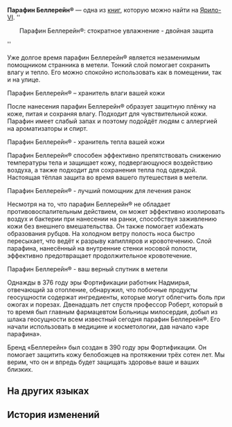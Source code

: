 {{Книга Инфобокс
|id           = 030
|Название     = Парафин Беллерейн®
|Изображение  = Item Jarilo-VI Readable 2.png
|Мир          = Ярило-VI
|Томов        = 1
|Автор        = <!--нужно добавить-->
|Описание     = Реклама средства по уходу за кожей, с которым знаком каждый белобожец.
|Том1         = {{tx}}
|Источник1    = {{tx|Отсутствует источник}}
|Персонажи    = 
|Фракции      = 
}}
'''Парафин Беллерейн®''' — одна из [[Книги|книг]], которую можно найти на [[Ярило-VI]].
<!--
==Получение==
<gallery>
Книга НАЗВАНИЕ.png|НАЗВАНИЕ
Локация НАЗВАНИЕ.png|Расположение на карте. Ближайший пространственный якорь «[[НАЗВАНИЕ]]»
</gallery>
-->
''<div align="center">Парафин Беллерейн®: стократное увлажнение - двойная защита</div>''

Уже долгое время парафин Беллерейн® является незаменимым помощником странника в метели. Тонкий слой помогает сохранить влагу и тепло. Его можно спокойно использовать как в помещении, так и на улице.

Парафин Беллерейн® – хранитель влаги вашей кожи

После нанесения парафин Беллерейн® образует защитную плёнку на коже, питая и сохраняя влагу. Подходит для чувствительной кожи. Парафин имеет слабый запах и поэтому подойдёт людям с аллергией на ароматизаторы и спирт.

Парафин Беллерейн® - хранитель тепла вашей кожи

Парафин Беллерейн® способен эффективно препятствовать снижению температуры тела и защищает кожу, подвергающуюся воздействию воздуха, а также подходит для сохранения тепла под одеждой. Настоящая тёплая защита во время вашего путешествия в метели.

Парафин Беллерейн® - лучший помощник для лечения ранок

Несмотря на то, что парафин Беллерейн® не обладает противовоспалительным действием, он может эффективно изолировать воздух и бактерии при нанесении на ранки, способствуя заживлению кожи без внешнего вмешательства. Он также помогает избежать образования рубцов. На холодном ветру полость носа быстро пересыхает, что ведёт к разрыву капилляров и кровотечению. Слой парафина, нанесённый на внутренние стенки носовой полости, эффективно предотвращает продолжительное кровотечение.

Парафин Беллерейн® - ваш верный спутник в метели

Однажды в 376 году эры Фортификации работник Надмирья, отвечающий за отопление, обнаружил, что побочные продукты геосущности содержат ингредиенты, которые могут облегчить боль при ожогах и порезах. Двенадцать лет спустя профессор Роберт, который в то время был главным фармацевтом Больницы милосердия, добыл из шлака геосущности всем известный сегодня парафин Беллерейн®. Его начали использовать в медицине и косметологии, дав начало «эре парафина».

Бренд «Беллерейн» был создан в 390 году эры Фортификации. Он помогает защитить кожу белобожцев на протяжении трёх сотен лет. Мы верим, что он и впредь будет защищать здоровье ваше и ваших близких.

==На других языках==
{{На других языках
|en   = Bellerain Petroleum Jelly
|zhs  = 倍润矿脂
|zht  = 倍潤礦脂
|ja   = 倍潤ミネラルオイル
|ko   = 더(the) 촉촉 바셀린
|es   = Vaselina Bellerain
|fr   = Gelée de pétrole Bellerain
|ru   = Парафин Беллерейн®
|th   = Bellerain Petroleum Jelly
|vi   = Sáp Dưỡng Ẩm Kép
|de   = Bellerain-Vaseline
|id   = Bellerain Petroleum Jelly
|pt   = Vaselina Bellerain
}}

==История изменений==
{{История изменений|2.7}}